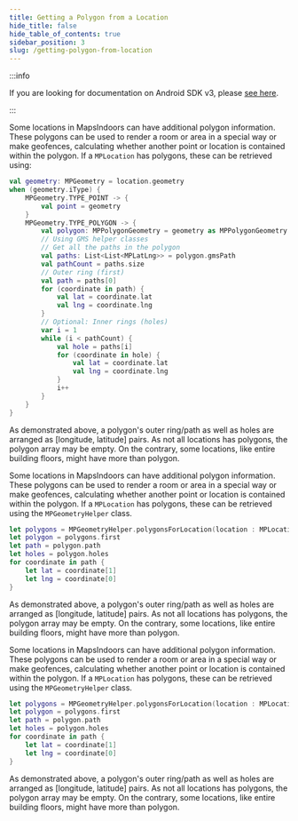 ```yaml
---
title: Getting a Polygon from a Location
hide_title: false
hide_table_of_contents: true
sidebar_position: 3
slug: /getting-polygon-from-location
---
```



<Tabs groupId="display-rules">
<TabItem value="android" label="Android v4" default>

:::info

If you are looking for documentation on Android SDK v3, please [see here](https://docs-legacy.mapsindoors.com/content/legacy/android_v3/).

:::

Some locations in MapsIndoors can have additional polygon information. These polygons can be used to render a room or area in a special way or make geofences, calculating whether another point or location is contained within the polygon. If a `MPLocation` has polygons, these can be retrieved using:

```kotlin
val geometry: MPGeometry = location.geometry
when (geometry.iType) {
    MPGeometry.TYPE_POINT -> {
        val point = geometry
    }
    MPGeometry.TYPE_POLYGON -> {
        val polygon: MPPolygonGeometry = geometry as MPPolygonGeometry
        // Using GMS helper classes
        // Get all the paths in the polygon
        val paths: List<List<MPLatLng>> = polygon.gmsPath
        val pathCount = paths.size
        // Outer ring (first)
        val path = paths[0]
        for (coordinate in path) {
            val lat = coordinate.lat
            val lng = coordinate.lng
        }
        // Optional: Inner rings (holes)
        var i = 1
        while (i < pathCount) {
            val hole = paths[i]
            for (coordinate in hole) {
                val lat = coordinate.lat
                val lng = coordinate.lng
            }
            i++
        }
    }
}
```

As demonstrated above, a polygon's outer ring/path as well as holes are arranged as [longitude, latitude] pairs. As not all locations has polygons, the polygon array may be empty. On the contrary, some locations, like entire building floors, might have more than polygon.

</TabItem>
<TabItem value="ios-v3" label="iOS v3">

Some locations in MapsIndoors can have additional polygon information. These polygons can be used to render a room or area in a special way or make geofences, calculating whether another point or location is contained within the polygon. If a `MPLocation` has polygons, these can be retrieved using the `MPGeometryHelper` class.

```swift
let polygons = MPGeometryHelper.polygonsForLocation(location : MPLocation)
let polygon = polygons.first
let path = polygon.path
let holes = polygon.holes
for coordinate in path {
    let lat = coordinate[1]
    let lng = coordinate[0]
}
```

As demonstrated above, a polygon's outer ring/path as well as holes are arranged as [longitude, latitude] pairs. As not all locations has polygons, the polygon array may be empty. On the contrary, some locations, like entire building floors, might have more than polygon.

</TabItem>
<TabItem value="ios-v4" label="iOS v4">

Some locations in MapsIndoors can have additional polygon information. These polygons can be used to render a room or area in a special way or make geofences, calculating whether another point or location is contained within the polygon. If a `MPLocation` has polygons, these can be retrieved using the `MPGeometryHelper` class.

```swift
let polygons = MPGeometryHelper.polygonsForLocation(location : MPLocation)
let polygon = polygons.first
let path = polygon.path
let holes = polygon.holes
for coordinate in path {
    let lat = coordinate[1]
    let lng = coordinate[0]
}
```

As demonstrated above, a polygon's outer ring/path as well as holes are arranged as [longitude, latitude] pairs. As not all locations has polygons, the polygon array may be empty. On the contrary, some locations, like entire building floors, might have more than polygon.

</TabItem>
</Tabs>

